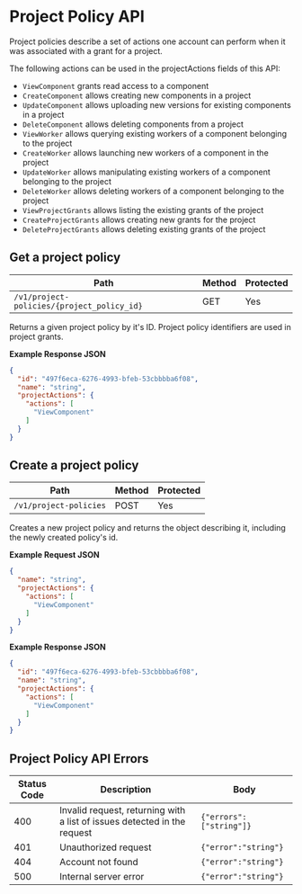 # Project Policy API
Project policies describe a set of actions one account can perform when it was associated with a grant for a project.

The following actions can be used in the projectActions fields of this API:
- `ViewComponent` grants read access to a component
- `CreateComponent` allows creating new components in a project
- `UpdateComponent` allows uploading new versions for existing components in a project
- `DeleteComponent` allows deleting components from a project
- `ViewWorker` allows querying existing workers of a component belonging to the project
- `CreateWorker` allows launching new workers of a component in the project
- `UpdateWorker` allows manipulating existing workers of a component belonging to the project
- `DeleteWorker` allows deleting workers of a component belonging to the project
- `ViewProjectGrants` allows listing the existing grants of the project
- `CreateProjectGrants` allows creating new grants for the project
- `DeleteProjectGrants` allows deleting existing grants of the project
## Get a project policy
Path|Method|Protected
---|---|---
`/v1/project-policies/{project_policy_id}`|GET|Yes

Returns a given project policy by it's ID. Project policy identifiers are used in project grants.





**Example Response JSON**

```json copy
{
  "id": "497f6eca-6276-4993-bfeb-53cbbbba6f08",
  "name": "string",
  "projectActions": {
    "actions": [
      "ViewComponent"
    ]
  }
}
```

## Create a project policy
Path|Method|Protected
---|---|---
`/v1/project-policies`|POST|Yes

Creates a new project policy and returns the object describing it, including the newly created policy's id.



**Example Request JSON**
```json copy
{
  "name": "string",
  "projectActions": {
    "actions": [
      "ViewComponent"
    ]
  }
}
```

**Example Response JSON**

```json copy
{
  "id": "497f6eca-6276-4993-bfeb-53cbbbba6f08",
  "name": "string",
  "projectActions": {
    "actions": [
      "ViewComponent"
    ]
  }
}
```
## Project Policy API Errors
Status Code|Description|Body
---|---|---
400|Invalid request, returning with a list of issues detected in the request|`{"errors":["string"]}`
401|Unauthorized request|`{"error":"string"}`
404|Account not found|`{"error":"string"}`
500|Internal server error|`{"error":"string"}`